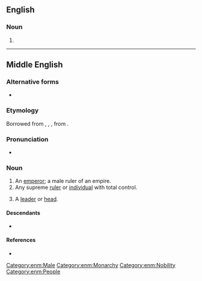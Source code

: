 ==English==

===Noun===
{{en-noun}}

# {{obsolete spelling of|emperor|lang=en}}

----

==Middle English==

===Alternative forms===
* {{alter|enm|empereur|aumperour|imparur|emperoure|emperowre|emprowre|emparur|emperor|emperere}}

===Etymology===
Borrowed from {{bor|enm|fro|empereor}}, {{m|fro|ampereor}}, {{m|fro|empereür}}, from {{der|enm|la|imperātor}}.

===Pronunciation===
* {{IPA|lang=enm|/ɛmpəˈruːr/|/ˈɛmpərur/|/ˈɛmpərər/|/am-/|/au̯m-/}}

===Noun===
{{enm-noun|emperours}} {{tlb|enm|rare}} 

# An [[emperor]]; a male ruler of an empire.
# Any supreme [[ruler]] or [[individual]] with total control.
# {{lb|enm|rare}} A [[leader]] or [[head]].

====Descendants====
* {{desc|en|emperor}}

====References====
* {{R:MED Online|entry= emperǒur |part of speech=n|id= MED13459 |accessdate=2019-03-24}}

[[Category:enm:Male]]
[[Category:enm:Monarchy]]
[[Category:enm:Nobility]]
[[Category:enm:People]]